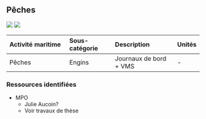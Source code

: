 ## Pêches

<img src="https://img.shields.io/badge/Zone-Fluvial-brightgreen">
<img src="https://img.shields.io/badge/Zone-Marin-blue">


| Activité maritime     | Sous-catégorie   | Description            | Unités |
| :-------------------- | :--------------- | :--------------------- | :----- |
| Pêches  | Engins    | Journaux de bord + VMS | - |

### Ressources identifiées

- MPO
  - Julie Aucoin?
  - Voir travaux de thèse
